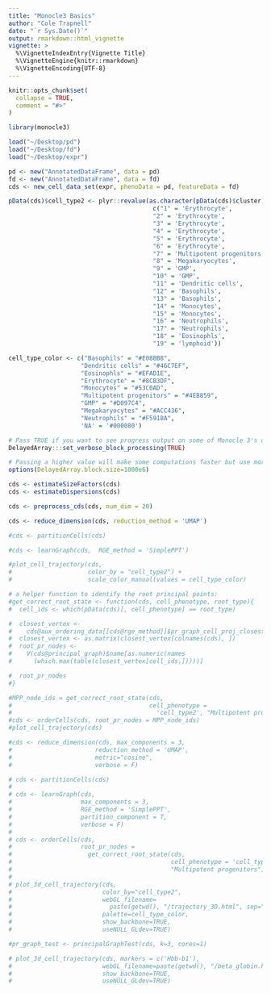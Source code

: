 ```yaml
---
title: "Monocle3 Basics"
author: "Cole Trapnell"
date: "`r Sys.Date()`"
output: rmarkdown::html_vignette
vignette: >
  %\VignetteIndexEntry{Vignette Title}
  %\VignetteEngine{knitr::rmarkdown}
  %\VignetteEncoding{UTF-8}
---
```


```r
knitr::opts_chunk$set(
  collapse = TRUE,
  comment = "#>"
)
```

```r
library(monocle3)
```

```r
load("~/Desktop/pd")
load("~/Desktop/fd")
load("~/Desktop/expr")

pd <- new("AnnotatedDataFrame", data = pd)
fd <- new("AnnotatedDataFrame", data = fd)
cds <- new_cell_data_set(expr, phenoData = pd, featureData = fd)
```


```r
pData(cds)$cell_type2 <- plyr::revalue(as.character(pData(cds)$cluster),
                                        c("1" = 'Erythrocyte',
                                        "2" = 'Erythrocyte',
                                        "3" = 'Erythrocyte',
                                        "4" = 'Erythrocyte',
                                        "5" = 'Erythrocyte',
                                        "6" = 'Erythrocyte',
                                        "7" = 'Multipotent progenitors',
                                        "8" = 'Megakaryocytes',
                                        "9" = 'GMP',
                                        "10" = 'GMP',
                                        "11" = 'Dendritic cells',
                                        "12" = 'Basophils',
                                        "13" = 'Basophils',
                                        "14" = 'Monocytes',
                                        "15" = 'Monocytes',
                                        "16" = 'Neutrophils',
                                        "17" = 'Neutrophils',
                                        "18" = 'Eosinophls',
                                        "19" = 'lymphoid'))

cell_type_color <- c("Basophils" = "#E088B8",
                    "Dendritic cells" = "#46C7EF",
                    "Eosinophls" = "#EFAD1E",
                    "Erythrocyte" = "#8CB3DF",
                    "Monocytes" = "#53C0AD",
                    "Multipotent progenitors" = "#4EB859",
                    "GMP" = "#D097C4",
                    "Megakaryocytes" = "#ACC436",
                    "Neutrophils" = "#F5918A",
                    'NA' = '#000080')
```

```r
# Pass TRUE if you want to see progress output on some of Monocle 3's operations
DelayedArray:::set_verbose_block_processing(TRUE)

# Passing a higher value will make some computations faster but use more memory. Adjust with caution!
options(DelayedArray.block.size=1000e6)

cds <- estimateSizeFactors(cds)
cds <- estimateDispersions(cds)
```

```r
cds <- preprocess_cds(cds, num_dim = 20)
```

```r
cds <- reduce_dimension(cds, reduction_method = 'UMAP')
```


```r
#cds <- partitionCells(cds)
```

```r
#cds <- learnGraph(cds,  RGE_method = 'SimplePPT')
```

```r
#plot_cell_trajectory(cds,
#                     color_by = "cell_type2") +
#                     scale_color_manual(values = cell_type_color)
```


```r
# a helper function to identify the root principal points:
#get_correct_root_state <- function(cds, cell_phenotype, root_type){
#  cell_ids <- which(pData(cds)[, cell_phenotype] == root_type)

#  closest_vertex <-
#    cds@aux_ordering_data[[cds@rge_method]]$pr_graph_cell_proj_closest_vertex
#  closest_vertex <- as.matrix(closest_vertex[colnames(cds), ])
#  root_pr_nodes <-
#    V(cds@principal_graph)$name[as.numeric(names
#      (which.max(table(closest_vertex[cell_ids,]))))]

#  root_pr_nodes
#}
```

```r
#MPP_node_ids = get_correct_root_state(cds,
#                                      cell_phenotype =
#                                        'cell_type2', "Multipotent progenitors")
#cds <- orderCells(cds, root_pr_nodes = MPP_node_ids)
#plot_cell_trajectory(cds)
```


```r
#cds <- reduce_dimension(cds, max_components = 3,
#                       reduction_method = 'UMAP',
#                       metric="cosine",
#                       verbose = F)

# cds <- partitionCells(cds)
# 
# cds <- learnGraph(cds,
#                   max_components = 3,
#                   RGE_method = 'SimplePPT',
#                   partition_component = T,
#                   verbose = F)
# 
# cds <- orderCells(cds,
#                   root_pr_nodes =
#                     get_correct_root_state(cds,
#                                            cell_phenotype = 'cell_type2',
#                                            "Multipotent progenitors"))
# 
# plot_3d_cell_trajectory(cds,
#                         color_by="cell_type2",
#                         webGL_filename=
#                           paste(getwd(), "/trajectory_3D.html", sep=""),
#                         palette=cell_type_color,
#                         show_backbone=TRUE,
#                         useNULL_GLdev=TRUE)
```


```r
#pr_graph_test <- principalGraphTest(cds, k=3, cores=1)
```
```r
# plot_3d_cell_trajectory(cds, markers = c('Hbb-b1'),
#                         webGL_filename=paste(getwd(), "/beta_globin.html", sep=""),
#                         show_backbone=TRUE,
#                         useNULL_GLdev=TRUE)
```




